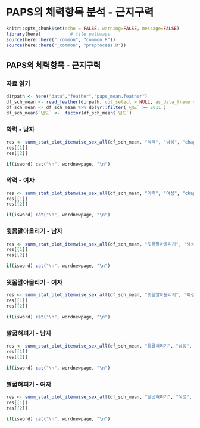 # PAPS의 체력항목 분석 - 근지구력


```r
knitr::opts_chunk$set(echo = FALSE, warning=FALSE, message=FALSE)
library(here)           # file pathways
source(here::here("_common", "common.R"))
source(here::here("_common", "preprocess.R"))
```


## PAPS의 체력항목 - 근지구력

### 자료 읽기

```r
dirpath <- here("data","feather","paps_mean.feather")
df_sch_mean <- read_feather(dirpath, col_select = NULL, as_data_frame = TRUE, mmap = TRUE)
df_sch_mean <- df_sch_mean %>% dplyr::filter(`년도` >= 2011 ) 
df_sch_mean$`년도` <-  factor(df_sch_mean$`년도`)
```


### 악력 - 남자


```r
res <- summ_stat_plot_itemwise_sex_all(df_sch_mean, "악력", "남성", "chap2")
res[[1]]
res[[2]]
```

```r
if(isword) cat("\n", wordnewpage, "\n")
```

### 악력 - 여자

```r
res <- summ_stat_plot_itemwise_sex_all(df_sch_mean, "악력", "여성", "chap2")
res[[1]]
res[[2]]
```

```r
if(isword) cat("\n", wordnewpage, "\n")
```

### 윗몸말아올리기 - 남자


```r
res <- summ_stat_plot_itemwise_sex_all(df_sch_mean, "윗몸말아올리기", "남성", "chap2")
res[[1]]
res[[2]]
```

```r
if(isword) cat("\n", wordnewpage, "\n")
```

### 윗몸말아올리기 - 여자

```r
res <- summ_stat_plot_itemwise_sex_all(df_sch_mean, "윗몸말아올리기", "여성", "chap2")
res[[1]]
res[[2]]
```

```r
if(isword) cat("\n", wordnewpage, "\n")
```

### 팔굽혀펴기 - 남자


```r
res <- summ_stat_plot_itemwise_sex_all(df_sch_mean, "팔굽혀펴기", "남성", "chap2")
res[[1]]
res[[2]]
```

```r
if(isword) cat("\n", wordnewpage, "\n")
```

### 팔굽혀펴기 - 여자

```r
res <- summ_stat_plot_itemwise_sex_all(df_sch_mean, "팔굽혀펴기", "여성", "chap2")
res[[1]]
res[[2]]
```

```r
if(isword) cat("\n", wordnewpage, "\n")
```